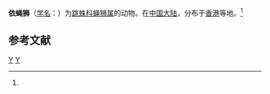 {{Speciesbox
| taxon = Marpissa inermis
| binomial_authority = (Lendl, 1879)<ref name='id14753'>{{cite web| url =http://www.bioinfo.cn/db05/BjdwSpecies.php?action=view&id=14753| title =依蝇狮| work =《中国动物物种编目数据库》| publisher =中国科学院微生物研究所| author =中国科学院动物研究所| accessdate =2009-04-28| deadurl =yes| archiveurl =https://web.archive.org/web/20160305031358/http://www.bioinfo.cn/db05/BjdwSpecies.php?action=view&id=14753| archivedate =2016-03-05}}</ref>
}}

'''依蝇狮'''（[[学名|学名]]：{{lang|la|''Marpissa inermis''}}）为[[跳蛛科|跳蛛科]][[蝇狮属|蝇狮属]]的动物。在[[中国大陆|中国大陆]]，分布于[[香港|香港]]等地。<ref name='id14753'/>

== 参考文献 ==
{{reflist}}

{{taxonbar}}
[[Category:_1879年描述的动物|Y]]
[[Category:蝇狮属|Y]]